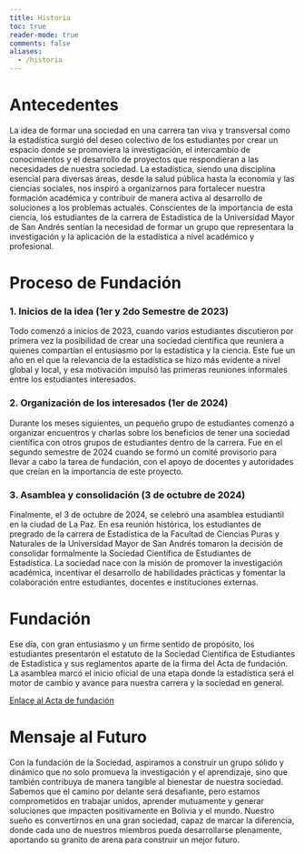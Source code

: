 ```yaml
---
title: Historia
toc: true
reader-mode: true
comments: false
aliases:
  - /historia
---
```


# Antecedentes

La idea de formar una sociedad en una carrera tan viva y transversal como la estadística surgió del deseo colectivo de los estudiantes por crear un espacio donde se promoviera la investigación, el intercambio de conocimientos y el desarrollo de proyectos que respondieran a las necesidades de nuestra sociedad. La estadística, siendo una disciplina esencial para diversas áreas, desde la salud pública hasta la economía y las ciencias sociales, nos inspiró a organizarnos para fortalecer nuestra formación académica y contribuir de manera activa al desarrollo de soluciones a los problemas actuales. Conscientes de la importancia de esta ciencia, los estudiantes de la carrera de Estadística de la Universidad Mayor de San Andrés sentían la necesidad de formar un grupo que representara la investigación y la aplicación de la estadística a nivel académico y profesional.

# Proceso de Fundación

### 1. Inicios de la idea (1er y 2do Semestre de 2023)

Todo comenzó a inicios de 2023, cuando varios estudiantes discutieron por primera vez la posibilidad de crear una sociedad científica que reuniera a quienes compartían el entusiasmo por la estadística y la ciencia. Este fue un año en el que la relevancia de la estadística se hizo más evidente a nivel global y local, y esa motivación impulsó las primeras reuniones informales entre los estudiantes interesados.

### 2. Organización de los interesados (1er de 2024)

Durante los meses siguientes, un pequeño grupo de estudiantes comenzó a organizar encuentros y charlas sobre los beneficios de tener una sociedad científica con otros grupos de estudiantes dentro de la carrera. Fue en el segundo semestre de 2024 cuando se formó un comité provisorio para llevar a cabo la tarea de fundación, con el apoyo de docentes y autoridades que creían en la importancia de este proyecto.

### 3. Asamblea y consolidación (3 de octubre de 2024)

Finalmente, el 3 de octubre de 2024, se celebró una asamblea estudiantil en la ciudad de La Paz. En esa reunión histórica, los estudiantes de pregrado de la carrera de Estadística de la Facultad de Ciencias Puras y Naturales de la Universidad Mayor de San Andrés tomaron la decisión de consolidar formalmente la Sociedad Científica de Estudiantes de Estadística. La sociedad nace con la misión de promover la investigación académica, incentivar el desarrollo de habilidades prácticas y fomentar la colaboración entre estudiantes, docentes e instituciones externas.

# Fundación

Ese día, con gran entusiasmo y un firme sentido de propósito, los estudiantes presentarón el estatuto de la Sociedad Científica de Estudiantes de Estadística y sus reglamentos aparte de la firma del Acta de fundación. La asamblea marcó el inicio oficial de una etapa donde la estadística será el motor de cambio y avance para nuestra carrera y la sociedad en general.

[Enlace al Acta de fundación](https://docs.google.com/document/d/136bWXw5MJ4sGPyubL-V4UTUFXNtFR30JNGdlEhz3Mgc/edit?usp=drive_link)

# Mensaje al Futuro

Con la fundación de la Sociedad, aspiramos a construir un grupo sólido y dinámico que no solo promueva la investigación y el aprendizaje, sino que también contribuya de manera tangible al bienestar de nuestra sociedad. Sabemos que el camino por delante será desafiante, pero estamos comprometidos en trabajar unidos, aprender mutuamente y generar soluciones que impacten positivamente en Bolivia y el mundo. Nuestro sueño es convertirnos en una gran sociedad, capaz de marcar la diferencia, donde cada uno de nuestros miembros pueda desarrollarse plenamente, aportando su granito de arena para construir un mejor futuro.